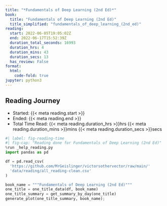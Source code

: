 ```yaml
---
title: "*Fundamentals of Deep Learning (2nd Ed)*"
book:
  title: "Fundamentals of Deep Learning (2nd Ed)"
  title_simplified: "fundamentals_of_deep_learning_(2nd_ed)"
reading:
  start: 2022-06-05T19:05:02Z
  end: 2022-06-17T15:52:39Z
  duration_total_seconds: 16993
  duration_hrs: 4
  duration_mins: 43
  duration_secs: 13
  has_review: False
format:
  html:
    code-fold: true
jupyter: python3
---
```


## Reading Journey

* Started: {{< meta reading.start >}}
* Ended: {{< meta reading.end >}}
* Total Time Read: {{< meta reading.duration_hrs >}}hrs {{< meta reading.duration_mins >}}mins {{< meta reading.duration_secs >}}secs

```python
#| label: fig-reading-time
#| fig-cap: "Reading done for Fundamentals of Deep Learning (2nd Ed)"
%run _help_reading.py
import pandas as pd

df = pd.read_csv(
  'https://github.com/MrGeislinger/victorsothervector/raw/main/'
  'data/reading/all_reading-clean.csv'
)

book_name = """Fundamentals of Deep Learning (2nd Ed)"""
one_title = one_title_data(df, book_name)
one_title_summary = get_summary_by_day(one_title)
generate_plot(one_title_summary, book_name);
```
